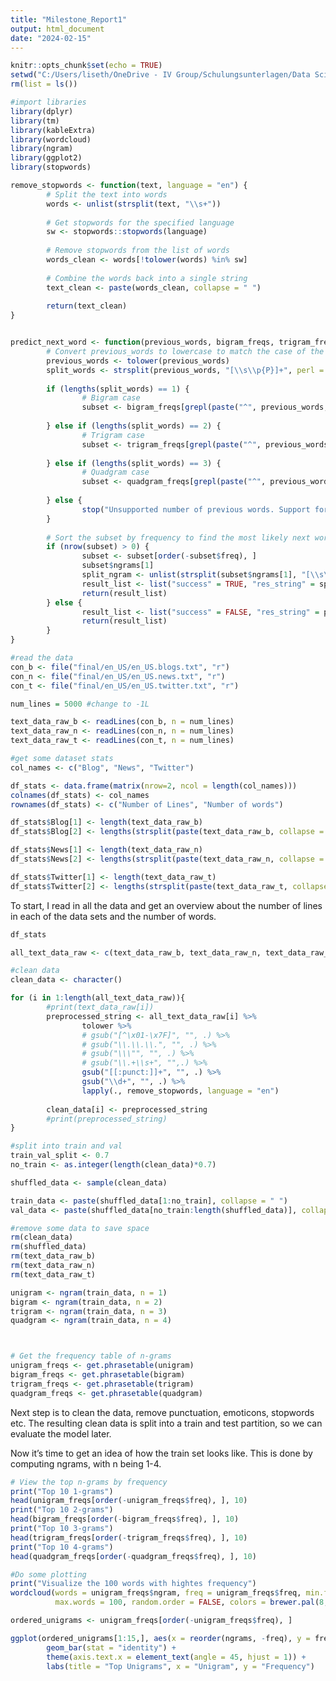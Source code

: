 ---
title: "Milestone_Report1"
output: html_document
date: "2024-02-15"
---

```{r setup, include=FALSE, echo=FALSE, warning=FALSE, message=FALSE}
knitr::opts_chunk$set(echo = TRUE)
setwd("C:/Users/liseth/OneDrive - IV Group/Schulungsunterlagen/Data Science Specialization/C10 Capstone Project")
rm(list = ls())

#import libraries
library(dplyr)
library(tm)
library(kableExtra)
library(wordcloud)
library(ngram)
library(ggplot2)
library(stopwords)

```

```{r functions, echo=FALSE}
remove_stopwords <- function(text, language = "en") {
        # Split the text into words
        words <- unlist(strsplit(text, "\\s+"))
        
        # Get stopwords for the specified language
        sw <- stopwords::stopwords(language)
        
        # Remove stopwords from the list of words
        words_clean <- words[!tolower(words) %in% sw]
        
        # Combine the words back into a single string
        text_clean <- paste(words_clean, collapse = " ")
        
        return(text_clean)
}


predict_next_word <- function(previous_words, bigram_freqs, trigram_freqs, quadgram_frequs) {
        # Convert previous_words to lowercase to match the case of the training data
        previous_words <- tolower(previous_words)
        split_words <- strsplit(previous_words, "[\\s\\p{P}]+", perl = TRUE)
        
        if (lengths(split_words) == 1) {
                # Bigram case
                subset <- bigram_freqs[grepl(paste("^", previous_words, sep=""), bigram_freqs$ngrams), ]
                
        } else if (lengths(split_words) == 2) {
                # Trigram case
                subset <- trigram_freqs[grepl(paste("^", previous_words, sep=""), trigram_freqs$ngrams), ]
                
        } else if (lengths(split_words) == 3) {
                # Quadgram case
                subset <- quadgram_freqs[grepl(paste("^", previous_words, sep=""), quadgram_freqs$ngrams), ]
                
        } else {
                stop("Unsupported number of previous words. Support for 1 to 3 previous words only.")
        }
        
        # Sort the subset by frequency to find the most likely next word
        if (nrow(subset) > 0) {
                subset <- subset[order(-subset$freq), ]
                subset$ngrams[1]
                split_ngram <- unlist(strsplit(subset$ngrams[1], "[\\s\\p{P}]+", perl = TRUE))
                result_list <- list("success" = TRUE, "res_string" = split_ngram[length(split_ngram)])
                return(result_list)
        } else {
                result_list <- list("success" = FALSE, "res_string" = previous_words)
                return(result_list)
        }
}
```

```{r read_data, echo=FALSE}
#read the data
con_b <- file("final/en_US/en_US.blogs.txt", "r")
con_n <- file("final/en_US/en_US.news.txt", "r")
con_t <- file("final/en_US/en_US.twitter.txt", "r")

num_lines = 5000 #change to -1L 

text_data_raw_b <- readLines(con_b, n = num_lines) 
text_data_raw_n <- readLines(con_n, n = num_lines)
text_data_raw_t <- readLines(con_t, n = num_lines)

#get some dataset stats
col_names <- c("Blog", "News", "Twitter")

df_stats <- data.frame(matrix(nrow=2, ncol = length(col_names)))
colnames(df_stats) <- col_names
rownames(df_stats) <- c("Number of Lines", "Number of words")

df_stats$Blog[1] <- length(text_data_raw_b)
df_stats$Blog[2] <- lengths(strsplit(paste(text_data_raw_b, collapse = ' '), ' '))

df_stats$News[1] <- length(text_data_raw_n)
df_stats$News[2] <- lengths(strsplit(paste(text_data_raw_n, collapse = ' '), ' '))

df_stats$Twitter[1] <- length(text_data_raw_t)
df_stats$Twitter[2] <- lengths(strsplit(paste(text_data_raw_t, collapse = ' '), ' '))
```

To start, I read in all the data and get an overview about the number of lines in each of the data sets and the number of words. 

```{r stats, echo=FALSE}
df_stats

```

```{r cleanandanalyze, echo=FALSE}


all_text_data_raw <- c(text_data_raw_b, text_data_raw_n, text_data_raw_t)

#clean data
clean_data <- character()

for (i in 1:length(all_text_data_raw)){
        #print(text_data_raw[i])
        preprocessed_string <- all_text_data_raw[i] %>%
                tolower %>%
                # gsub("[^\x01-\x7F]", "", .) %>%
                # gsub("\\.\\.\\.", "", .) %>%
                # gsub("\\\"", "", .) %>%
                # gsub("\\.+\\s+", "",.) %>%
                gsub("[[:punct:]]+", "", .) %>%
                gsub("\\d+", "", .) %>%
                lapply(., remove_stopwords, language = "en")
        
        clean_data[i] <- preprocessed_string
        #print(preprocessed_string)
}

#split into train and val
train_val_split <- 0.7
no_train <- as.integer(length(clean_data)*0.7)

shuffled_data <- sample(clean_data)

train_data <- paste(shuffled_data[1:no_train], collapse = " ")
val_data <- paste(shuffled_data[no_train:length(shuffled_data)], collapse = " ")

#remove some data to save space
rm(clean_data)
rm(shuffled_data)
rm(text_data_raw_b)
rm(text_data_raw_n)
rm(text_data_raw_t)

unigram <- ngram(train_data, n = 1)
bigram <- ngram(train_data, n = 2)
trigram <- ngram(train_data, n = 3)
quadgram <- ngram(train_data, n = 4)



# Get the frequency table of n-grams
unigram_freqs <- get.phrasetable(unigram)
bigram_freqs <- get.phrasetable(bigram)
trigram_freqs <- get.phrasetable(trigram)
quadgram_freqs <- get.phrasetable(quadgram)

```

Next step is to clean the data, remove punctuation, emoticons, stopwords etc. 
The resulting clean data is split into a train and test partition, so we can evaluate the model later.

Now it's time to get an idea of how the train set looks like. This is done by computing ngrams, with n being 1-4. 

```{r seengrams, echo=FALSE}
# View the top n-grams by frequency
print("Top 10 1-grams")
head(unigram_freqs[order(-unigram_freqs$freq), ], 10)
print("Top 10 2-grams")
head(bigram_freqs[order(-bigram_freqs$freq), ], 10)
print("Top 10 3-grams")
head(trigram_freqs[order(-trigram_freqs$freq), ], 10)
print("Top 10 4-grams")
head(quadgram_freqs[order(-quadgram_freqs$freq), ], 10)

#Do some plotting
print("Visualize the 100 words with hightes frequency")
wordcloud(words = unigram_freqs$ngram, freq = unigram_freqs$freq, min.freq = 1,
          max.words = 100, random.order = FALSE, colors = brewer.pal(8, "Dark2"))

ordered_unigrams <- unigram_freqs[order(-unigram_freqs$freq), ]

ggplot(ordered_unigrams[1:15,], aes(x = reorder(ngrams, -freq), y = freq)) +
        geom_bar(stat = "identity") +
        theme(axis.text.x = element_text(angle = 45, hjust = 1)) +
        labs(title = "Top Unigrams", x = "Unigram", y = "Frequency")


```


```{r}



```


```{r}



```

```{r}



```

```{r}



```

